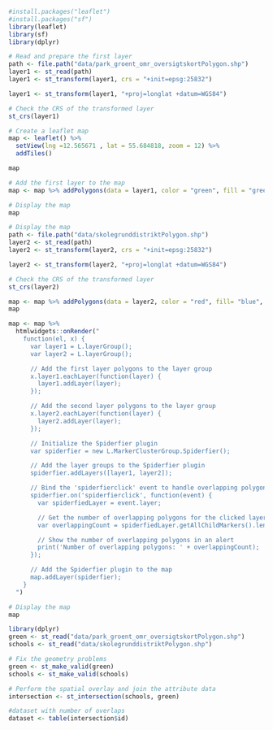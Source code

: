 ```r
#install.packages("leaflet")
#install.packages("sf")
library(leaflet)
library(sf)
library(dplyr)
```

```r
# Read and prepare the first layer
path <- file.path("data/park_groent_omr_oversigtskortPolygon.shp")
layer1 <- st_read(path)
layer1 <- st_transform(layer1, crs = "+init=epsg:25832")

layer1 <- st_transform(layer1, "+proj=longlat +datum=WGS84")

# Check the CRS of the transformed layer
st_crs(layer1)

```

```r
# Create a leaflet map
map <- leaflet() %>%
  setView(lng =12.565671 , lat = 55.684818, zoom = 12) %>%
  addTiles()

map
```

```r
# Add the first layer to the map
map <- map %>% addPolygons(data = layer1, color = "green", fill = "green", weight = 2)

```

```r
# Display the map
map
```

```r
# Display the map
path <- file.path("data/skolegrunddistriktPolygon.shp")
layer2 <- st_read(path)
layer2 <- st_transform(layer2, crs = "+init=epsg:25832")

layer2 <- st_transform(layer2, "+proj=longlat +datum=WGS84")

# Check the CRS of the transformed layer
st_crs(layer2)
```

```r
map <- map %>% addPolygons(data = layer2, color = "red", fill= "blue", weight = 2)
map
```

```r
map <- map %>%
  htmlwidgets::onRender("
    function(el, x) {
      var layer1 = L.layerGroup();
      var layer2 = L.layerGroup();

      // Add the first layer polygons to the layer group
      x.layer1.eachLayer(function(layer) {
        layer1.addLayer(layer);
      });

      // Add the second layer polygons to the layer group
      x.layer2.eachLayer(function(layer) {
        layer2.addLayer(layer);
      });

      // Initialize the Spiderfier plugin
      var spiderfier = new L.MarkerClusterGroup.Spiderfier();

      // Add the layer groups to the Spiderfier plugin
      spiderfier.addLayers([layer1, layer2]);

      // Bind the 'spiderfierclick' event to handle overlapping polygons
      spiderfier.on('spiderfierclick', function(event) {
        var spiderfiedLayer = event.layer;

        // Get the number of overlapping polygons for the clicked layer
        var overlappingCount = spiderfiedLayer.getAllChildMarkers().length;

        // Show the number of overlapping polygons in an alert
        print('Number of overlapping polygons: ' + overlappingCount);
      });

      // Add the Spiderfier plugin to the map
      map.addLayer(spiderfier);
    }
  ")

# Display the map
map
```

```r
library(dplyr)
green <- st_read("data/park_groent_omr_oversigtskortPolygon.shp")
schools <- st_read("data/skolegrunddistriktPolygon.shp")

# Fix the geometry problems
green <- st_make_valid(green)
schools <- st_make_valid(schools)

# Perform the spatial overlay and join the attribute data
intersection <- st_intersection(schools, green)

#dataset with number of overlaps
dataset <- table(intersection$id)
```
```r

```

